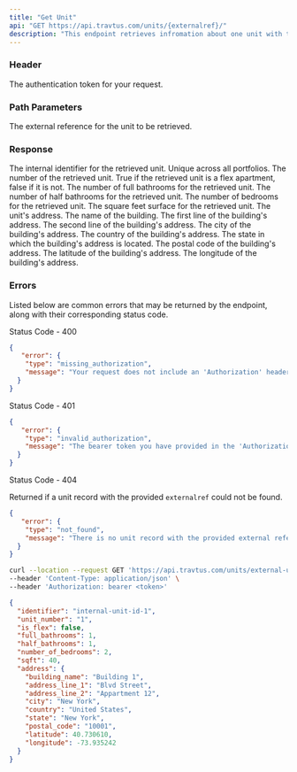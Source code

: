 ```yaml
---
title: "Get Unit"
api: "GET https://api.travtus.com/units/{externalref}/"
description: "This endpoint retrieves infromation about one unit with the provided external reference."
---
```


### Header

<ParamField header="Auhtorization" type="string" default="none" required>
  The authentication token for your request.
</ParamField>

### Path Parameters

<ParamField path="externalref" type="string" default="none" required>
  The external reference for the unit to be retrieved.
</ParamField>

### Response

<ResponseField name="identifier" type="string">
  The internal identifier for the retrieved unit. Unique across all portfolios.
</ResponseField>

<ResponseField name="unit_number" type="string">
  The number of the retrieved unit.
</ResponseField>

<ResponseField name="is_flex" type="boolean">
  True if the retrieved unit is a flex apartment, false if it is not.
</ResponseField>

<ResponseField name="full_bathrooms" type="integer">
  The number of full bathrooms for the retrieved unit.
</ResponseField>

<ResponseField name="half_bathrooms" type="integer">
  The number of half bathrooms for the retrieved unit.
</ResponseField>

<ResponseField name="number_of_bedrooms" type="integer">
  The number of bedrooms for the retrieved unit.
</ResponseField>

<ResponseField name="sqft" type="integer">
  The square feet surface for the retrieved unit.
</ResponseField>

<ResponseField name="address" type="object">
  The unit's address.

<Expandable title="address">
  <ResponseField name="building_name" type="string">
    The name of the building.
  </ResponseField>
  <ResponseField name="address_line_1" type="string">
    The first line of the building's address.
  </ResponseField>
  <ResponseField name="address_line_2" type="string">
    The second line of the building's address.
  </ResponseField>
  <ResponseField name="city" type="string">
    The city of the building's address.
  </ResponseField>
  <ResponseField name="country" type="string">
    The country of the building's address.
  </ResponseField>
  <ResponseField name="state" type="string">
    The state in which the building's address is located.
  </ResponseField>
  <ResponseField name="postal_code" type="string">
    The postal code of the building's address.
  </ResponseField>
  <ResponseField name="latitude" type="float">
    The latitude of the building's address.
  </ResponseField>
  <ResponseField name="longitude" type="float">
    The longitude of the building's address.
  </ResponseField>
</Expandable>

</ResponseField>

### Errors
Listed below are common errors that may be returned by the endpoint, along with their corresponding status code.

Status Code - 400
```json Missing Authorization header
{
   "error": {
    "type": "missing_authorization",
    "message": "Your request does not include an 'Authorization' header with a bearer token for your account."
  }
}
```

Status Code - 401
```json Invalid/Expired Authorization header bearer token value
{
   "error": {
    "type": "invalid_authorization",
    "message": "The bearer token you have provided in the 'Authorization' header is invalid."
  }
}
```

Status Code - 404

Returned if a unit record with the provided `externalref` could not be found.
```json No unit record found for the provided externalref
{
   "error": {
    "type": "not_found",
    "message": "There is no unit record with the provided external reference or internal id."
  }
}
```

<RequestExample>

```bash Example Request
curl --location --request GET 'https://api.travtus.com/units/external-unit-ref-1/' \
--header 'Content-Type: application/json' \
--header 'Authorization: bearer <token>'
```

</RequestExample>

<ResponseExample>

```json Response
{
  "identifier": "internal-unit-id-1",
  "unit_number": "1",
  "is_flex": false,
  "full_bathrooms": 1,
  "half_bathrooms": 1,
  "number_of_bedrooms": 2,
  "sqft": 40,
  "address": {
    "building_name": "Building 1",
    "address_line_1": "Blvd Street",
    "address_line_2": "Appartment 12",
    "city": "New York",
    "country": "United States",
    "state": "New York",
    "postal_code": "10001",
    "latitude": 40.730610,
    "longitude": -73.935242
  }
}
```

</ResponseExample>
